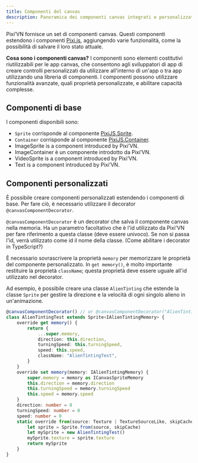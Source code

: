 ```yaml
---
title: Componenti del canvas
description: Panoramica dei componenti canvas integrati e personalizzati in Pixi'VN, incluse le funzionalità di estensione e memoria.
---
```


Pixi’VN fornisce un set di componenti canvas. Questi componenti estendono i componenti [Pixi.js](https://pixijs.com/), aggiungendo varie funzionalità, come la possibilità di salvare il loro stato attuale.

**Cosa sono i componenti canvas?** I componenti sono elementi costitutivi riutilizzabili per le app canvas, che consentono agli sviluppatori di app di creare controlli personalizzati da utilizzare all'interno di un'app o tra app utilizzando una libreria di componenti. I componenti possono utilizzare funzionalità avanzate, quali proprietà personalizzate, e abilitare capacità complesse.

## Componenti di base

I componenti disponibili sono:

- `Sprite` corrisponde al componente [PixiJS.Sprite](https://pixijs.com/8.x/guides/components/sprites).
- `Container` corrisponde al componente [PixiJS.Container](https://pixijs.com/8.x/guides/components/containers).
- <DynamicLink href="/start/canvas-image">ImageSprite</DynamicLink> is a component introduced by Pixi’VN.
- <DynamicLink href="/start/canvas-image-container">ImageContainer</DynamicLink> è un componente introdotto da Pixi’VN.
- <DynamicLink href="/start/canvas-video">VideoSprite</DynamicLink> is a component introduced by Pixi’VN.
- <DynamicLink href="/start/canvas-text">Text</DynamicLink> is a component introduced by Pixi’VN.

## Componenti personalizzati

È possibile creare componenti personalizzati estendendo i componenti di base. Per fare ciò, è necessario utilizzare il decorator `@canvasComponentDecorator`.

`@canvasComponentDecorator` è un decorator che salva il componente canvas nella memoria. Ha un parametro facoltativo che è l'id utilizzato da Pixi'VN per fare riferimento a questa classe (deve essere univoco). Se non si passa l'id, verrà utilizzato come id il nome della classe. (<DynamicLink href="/other-topics/faq#how-enable-the-decorators-in-typescript">Come abilitare i decorator in TypeScript?</DynamicLink>)

È necessario sovrascrivere la proprietà `memory` per memorizzare le proprietà del componente personalizzato.
In `get memory()`, è molto importante restituire la proprietà `className`; questa proprietà deve essere uguale all'id utilizzato nel decorator.

Ad esempio, è possibile creare una classe `AlienTinting` che estende la classe `Sprite` per gestire la direzione e la velocità di ogni singolo alieno in un'animazione.

```typescript title="canvas/components/AlienTinting.ts"
@canvasComponentDecorator() // or @canvasComponentDecorator("AlienTintingTest")
class AlienTintingTest extends Sprite<IAlienTintingMemory> {
    override get memory() {
        return {
            ...super.memory,
            direction: this.direction,
            turningSpeed: this.turningSpeed,
            speed: this.speed,
            className: "AlienTintingTest",
        }
    }
    override set memory(memory: IAlienTintingMemory) {
        super.memory = memory as ICanvasSpriteMemory
        this.direction = memory.direction
        this.turningSpeed = memory.turningSpeed
        this.speed = memory.speed
    }
    direction: number = 0
    turningSpeed: number = 0
    speed: number = 0
    static override from(source: Texture | TextureSourceLike, skipCache?: boolean) {
        let sprite = Sprite.from(source, skipCache)
        let mySprite = new AlienTintingTest()
        mySprite.texture = sprite.texture
        return mySprite
    }
}
```
